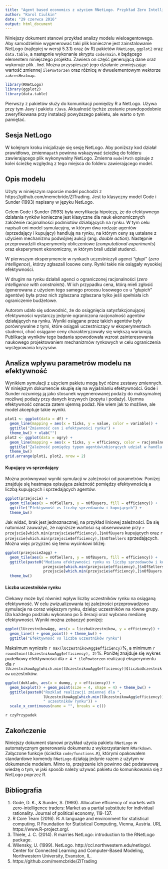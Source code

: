 ```yaml
---
title: "Agent based economics z użyciem RNetLogo. Przykład Zero Intelligence Trading."
author: "Karol Ciulkin"
date: "29 czerwca 2016"
output: html_document
---
```


Niniejszy dokument stanowi przykład analizy modelu wieloagentowego. Aby samodzielnie wygenerować taki plik konieczne jest zainstalowanie NetLogo (najlepiej w wersji 5.3.1) oraz (w R) pakietów `RNetLogo`, `ggplot2` oraz `data.table`, a następnie wykonanie skryptu `code/main.R` będącego elementem niniejszego projektu. Zawiera on część generującą dane oraz wykonuje plik `.Rmd`. Można przyspieszyć jego działanie zmniejszając wartość zmiennej `ilePowtorzen` oraz różnicę w dwuelementowym wektorze `zakresHeatmap`.

```r
library(RNetLogo)
library(ggplot2)
library(data.table)
```

Pierwszy z pakietów służy do komunikacji pomiędzy R a NetLogo. Używa przy tym Javy i pakietu `rJava`. Aktualność tychże zostanie prawdopodobnie zweryfikowana przy instalacji powyższego pakietu, ale warto o tym pamiętać.

## Sesja NetLogo

W kolejnym kroku inicjalizuje się sesję NetLogo. Aby poniższy kod działał prawidłowo, zmienna`path` powinna wskazywać ścieżkę do folderu zawierającego plik wykonywalny NetLogo. Zmienna `modelPath` opisuje z kolei ścieżkę względną z tego miejsca do folderu zawierającego model.

## Opis modelu

Użyty w niniejszym raporcie model pochodzi z https://github.com/memcbride/ZITrading. Jest to klasyczny model Gode i Sunder (1993) napisany w języku NetLogo.

Celem Gode i Sunder (1993) była weryfikacja hipotezy, że do efektywnego działania rynków konieczne jest klasyczne dla nauk ekonomicznych założenie racjonalności podmiotów działających na rynku. W tym celu napisali oni model symulacyjny, w którym dwa rodzaje agentów (sprzedający i kupujący) handlują na rynku, na którym ceny są ustalane z użyciem mechanizmu podwójnej aukcji (ang. *double action*).
Następnie przeprowadzili eksperymenty obliczeniowe (*computational experiments*) oraz eksperyment ekonomiczny, w którym brali udział studenci.

W pierwszym eksperymencie w rynkach uczestniczyli agenci "głupi" (*zero intelligence*), którzy zgłaszali losowe ceny. Rynki takie nie osiągały wysokiej efektywności.

W drugim na rynku działali agenci o ograniczonej racjonalności (*zero intelligence with constraints*). W ich przypadku cena, którą mieli zgłosić (generowana z użyciem tego samego procesu losowego co  u "głupich" agentów) była przez nich zgłaszana zgłaszana tylko jeśli spełniała ich ograniczenie budżetowe.

Autorom udało się udowodnić, że do osiągnięcia satysfakcjonującej efektywności wystarczy jedynie ograniczona racjonalność agentów działających na rynku. Wyniki osiągane przez takich agentów były porównywalne z tymi, które osiągali uczestniczący w eksperymentach studenci, choć osiągane ceny charakteryzowały się większą wariancją. Publikacja wyników tego badania spowodowała wzrost zainteresowania naukowego projektowaniem mechanizmów rynkowych w celu ograniczenia występowania kryzysów.

## Analiza wpływu parametrów modelu na efektywność

Wynikiem symulacji z użyciem pakietu mogą być różne zestawy zmiennych. W niniejszym dokumencie skupię się na wyjaśnianiu efektywności. Gode i Sunder rozumieją ją jako stosunek wygenerowanej podaży do maksymalnej możliwej podaży przy danych krzywych (popytu i podaży). Ujemna efektywność oznacza zatem ujemną podaż. Nie wiem jak to możliwe, ale model akceptuje takie wyniki.

```r
plot1 <- ggplot(data = df) +
  geom_line(mapping = aes(x = ticks, y = value, color = variable)) +
  ggtitle("Zmienność cen i efektywności rynku") +
  theme_bw() + xlab("")
plot2 <- ggplot(data = ogry) +
  geom_line(mapping = aes(x = ticks, y = efficiency, color = racjonalnosc)) +
  ggtitle("Zależność pomiędzy typem agentów\nbiorących udział w handlu a efektywnością") +
  theme_bw()
grid.arrange(plot1, plot2, nrow = 2)
```

#### Kupujący vs sprzedający

Można porównywać wyniki symulacji w zależności od parametrów. Poniżej znajduje się heatmapa opisująca zależność pomiędzy efektywnością a liczbą kupujących i sprzedających agentów.

```r
ggplot(przejscie) +
  geom_tile(aes(x = nOfSellers, y = nOfBuyers, fill = efficiency)) +
  ggtitle("Efektywność vs liczby sprzedawców i kupujących") +
  theme_bw()
```

Jak widać, brak jest jednoznacznej, na przykład liniowej zależności. Da się natomiast zauważyć, że najniższe wartości są obserwowane przy `r przejscie[which.min(przejscie$efficiency),]$nOfBuyers` kupujących oraz `r przejscie[which.min(przejscie$efficiency),]$nOfSellers` sprzedających. Można więc przyjrzeć się temu wycinkowi bliżej:

```r
ggplot(przejscie2agg) +
  geom_tile(aes(x = nOfSellers, y = nOfBuyers, fill = efficiency)) +
  ggtitle(paste0("Mediana efektywności rynku vs liczby sprzedawców i kupujących\nw otoczeniu punktu (",
                 przejscie[which.min(przejscie$efficiency),]$nOfSellers, ", ",
                 przejscie[which.min(przejscie$efficiency),]$nOfBuyers, ")")) +
  theme_bw()
```

#### Liczba uczestników rynku

Ciekawy może być również wpływ liczby uczestników rynku na osiąganą efektywność. W celu zwizualizowania tej zależności przeprowadzono symulacje na coraz większym rynku, dzieląc uczestników na równe grupy. Dla każdego podziału wykonano po 5 iteracji oraz wybrano medianę efektywności. Wyniki można zobaczyć poniżej:

```r
ggplot(lUczestnikowAgg, aes(x = liczbaUczestnikow, y = efficiency)) +
  geom_line() + geom_point() + theme_bw() +
  ggtitle("Efektywność vs liczba uczestników rynku")
```


Maksimum wyniosło `r max(lUczestnikowAgg$efficiency)`%,  a minimum `r round(min(lUczestnikowAgg$efficiency), 2)`%. Poniżej znajduje się wykres pudełkowy efektywności dla `r 4 * ilePowtorzen` realizacji eksperymentu dla `r lUczestnikowAgg[which.min(lUczestnikowAgg$efficiency)]$liczbaUczestnikow` uczestników.


```r
ggplot(dokladn, aes(x = dummy, y = efficiency)) +
  geom_boxplot() + geom_point(size = 4, shape = 4) + theme_bw() +
  ggtitle(paste0("Rozklad realizacji zmiennej dla ",
                 lUczestnikowAgg[which.min(lUczestnikowAgg$efficiency)]$liczbaUczestnikow,
                 " uczestników rynku")) +
  scale_x_continuous(name = "", breaks = c())
```

`r czyPrzypadek`

## Zakończenie

Niniejszy dokument stanowi przykład użycia pakietu `RNetLogo` w automatycznym generowaniu dokumentu z wykorzystaniem `RMarkdown`. Załączone funkcje (ścieżka `code/functions.R`), którymi opakowałem standardowe komendy `RNetLogo` działają jedynie razem z użytym w dokumencie modelem. Mimo to, przejrzenie ich powinno dać podstawową wiedzę o tym, w jaki sposób należy używać pakietu do komunikowania się z NetLogo poprzez R.

## Bibliografia

(@) Gode, D. K., & Sunder, S. (1993). Allocative efficiency of markets with zero-intelligence traders: Market as a partial substitute for individual rationality. Journal of political economy, 119-137.
(@) R Core Team (2016). R: A language and environment for statistical computing. R Foundation for Statistical Computing, Vienna, Austria. URL https://www.R-project.org/.
(@) Thiele, J. C. (2014). R marries NetLogo: introduction to the RNetLogo package.
(@) Wilensky, U. (1999). NetLogo. http://ccl.northwestern.edu/netlogo/. Center for Connected Learning and Computer-Based Modeling, Northwestern University, Evanston, IL.
(@) https://github.com/memcbride/ZITrading
